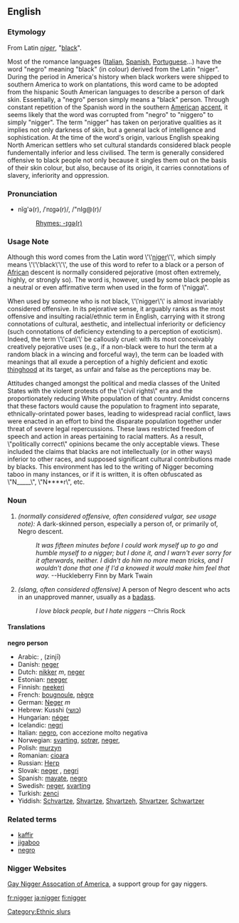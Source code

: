 ==English==

===Etymology===
From Latin ''[[niger]]'', "[[black]]".

Most of the romance languages ([[Italian]], [[Spanish]], [[Portuguese]]...) have the word "negro" meaning "black" (in colour) derived from the Latin "niger". During the period in America's history when black workers were shipped to southern America to work on plantations, this word came to be adopted from the hispanic South American languages to describe a person of dark skin. Essentially, a "negro" person simply means a "black" person. Through constant repetition of the Spanish word in the southern [[American]] [[accent]], it seems likely that the word was corrupted from "negro" to "niggero" to simply "nigger". The term "nigger" has taken on perjorative qualities as it implies not only darkness of skin, but a general lack of intelligence and sophistication. At the time of the word's origin, various English speaking North American settlers who set cultural standards considered black people fundementally inferior and less civilised. The term is generally considered offensive to black people not only because it singles them out on the basis of their skin colour, but also, because of its origin, it carries connotations of slavery, inferiority and oppression.

===Pronunciation===
*nĭg'ə(r), /ˈnɪɡə(r)/, /"nIg@(r)/
*:[[Rhymes:English:-ɪɡə(r)|Rhymes: -ɪɡə(r)]]

===Usage Note===
Although this word comes from the Latin word \'\'[[niger]]\'\', which simply means \'\'\'black\'\'\', the use of this word to refer to a black or a person of [[African]] descent is normally considered pejorative (most often extremely, highly, or strongly so).  The word is, however, used by some black people as a neutral or even affirmative term when used in the form of \"nigga\".

When used by someone who is not black, \'\'nigger\'\' is almost invariably considered offensive.  In its pejorative sense, it arguably ranks as the most offensive and insulting racial/ethnic term in English, carrying with it strong connotations of cultural, aesthetic, and intellectual inferiority or deficiency (such connotations of deficiency extending to a perception of exoticism).  Indeed, the term \'\'can\'\' be callously cruel: with its most conceivably creatively pejorative uses (e.g., if a non-black were to hurl the term at a random black in a wincing and forceful way), the term can be loaded with meanings that all exude a perception of a highly deficient and exotic [[thinghood]] at its target, as unfair and false as the perceptions may be.

Attitudes changed amongst the political and media classes of the United States with the violent protests of the \"civil rights\" era and the proportionately reducing White population of that country. Amidst concerns that these factors would cause the population to fragment into separate, ethnically-orintated power bases, leading to widespread racial conflict, laws were enacted in an effort to bind the disparate population together under threat of severe legal repercussions. These laws restricted freedom of speech and action in areas pertaining to racial matters. As a result, \"politically correct\" opinions became the only acceptable views. These included the claims that blacks are not intellectually (or in other ways) inferior to other races, and supposed significant cultural contributions made by blacks. This environment has led to the writing of Nigger becoming taboo in many instances, or if it is written, it is often obfuscated as \"N_____\", \"N****r\", etc.

===Noun===
{{en-noun|nigger|niggers}}
# ''(normally considered offensive, often considered vulgar, see usage note):'' A dark-skinned person, especially a person of, or primarily of, Negro descent.
#: ''It was fifteen minutes before I could work myself up to go and humble myself to a nigger; but I done it, and I warn't ever sorry for it afterwards, neither. I didn't do him no more mean tricks, and I wouldn't done that one if I'd a knowed it would make him feel that way.''  --Huckleberry Finn by Mark Twain
# ''(slang, often considered offensive)'' A person of Negro descent who acts in an unapproved manner, usually as a [[badass]].
#:  ''I love black people, but I hate niggers'' --Chris Rock

====Translations====
'''negro person'''
{{top}}
*Arabic: {{ARchar|[[زنجي]]}}, (zinjī)
*Danish: [[neger]]
*Dutch: [[nikker]] ''m'', [[neger]] {{m}}
*Estonian: [[neeger]]
*Finnish: [[neekeri]]
*French: [[bougnoule]], [[nègre]]
*German: [[Neger]] ''m''
*Hebrew: Kusshi ([[כושי]])
*Hungarian: [[néger]]
*Icelandic: [[negri]]
*Italian:  [[negro]], con accezione molto negativa
*Norwegian: [[svarting]], [[sotrør]], [[neger]],
*Polish: [[murzyn]]
*Romanian: [[cioara]] {{f}}
*Russian: [[Негр]]
*Slovak: [[neger]] {{m}}, [[negri]] {{p}}
*Spanish: [[mayate]], [[negro]]
*Swedish: [[neger]], [[svarting]]
*Turkish: [[zenci]]
*Yiddish:  [[Schvartze]], [[Shvartze]], [[Shvartzeh]], [[Shvartzer]], [[Schwartzer]]
{{bottom}}

=== Related terms ===
*[[kaffir]]
*[[jigaboo]]
*[[negro]]

=== Nigger Websites ===
[http://www.gnaa.us Gay Nigger Assocation of America], a support group for gay niggers.

[[Category:Ethnic slurs]]
[[fr:nigger]]
[[ja:nigger]]
[[fi:nigger]]